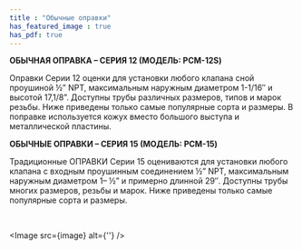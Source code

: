 ```yaml
---
title : "Обычные оправки"
has_featured_image : true
has_pdf: true
---
```


**ОБЫЧНАЯ ОПРАВКА – СЕРИЯ 12 (МОДЕЛЬ: PCM-12S)**

Оправки Серии 12 оценки для установки любого клапана сной проушиной ½” NPT, максимальным наружным диаметром 1-1/16″ и высотой 17,1/8”. Доступны трубы различных размеров, типов и марок резьбы. Ниже приведены только самые популярные сорта и размеры. В поправке используется кожух вместо большого выступа и металлической пластины.

**ОБЫЧНЫЕ ОПРАВКИ – СЕРИЯ 15 (МОДЕЛЬ: PCM-15)**

Традиционные ОПРАВКИ Серии 15 оцениваются для установки любого клапана с входным проушинным соединением ½” NPT, максимальным наружным диаметром 1– ½” и примерно длинной 29″. Доступны трубы многих размеров, резьбы и марок. Ниже приведены только самые популярные сорта и размеры.

<br />

<Image src={image} alt={''} />